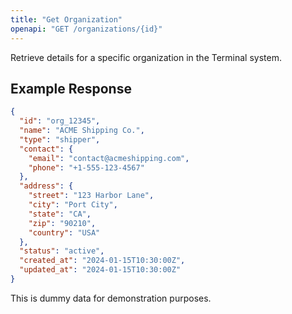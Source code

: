 ```yaml
---
title: "Get Organization"
openapi: "GET /organizations/{id}"
---
```


Retrieve details for a specific organization in the Terminal system.

## Example Response

```json
{
  "id": "org_12345",
  "name": "ACME Shipping Co.",
  "type": "shipper",
  "contact": {
    "email": "contact@acmeshipping.com",
    "phone": "+1-555-123-4567"
  },
  "address": {
    "street": "123 Harbor Lane",
    "city": "Port City",
    "state": "CA",
    "zip": "90210",
    "country": "USA"
  },
  "status": "active",
  "created_at": "2024-01-15T10:30:00Z",
  "updated_at": "2024-01-15T10:30:00Z"
}
```

<Note>This is dummy data for demonstration purposes.</Note>
